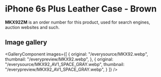 
# iPhone 6s Plus Leather Case - Brown

<Callout type='info' emoji='👉🏻'>**MKX92ZM** is an order number for this product, used for search engines, auction websites and such.</Callout>

## Image gallery

<GalleryComponent
    images={[
      {
        original: "/everysource/MKX92.webp",
        thumbnail: "/everypreview/MKX92.webp",
      },
      {
        original: "/everysource/MKX92_AV1_SPACE_GRAY.webp",
        thumbnail: "/everypreview/MKX92_AV1_SPACE_GRAY.webp",
      }
    ]}
  />
